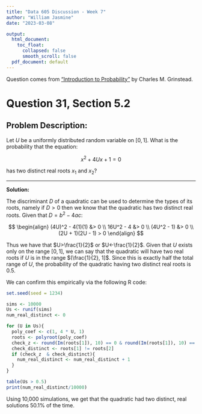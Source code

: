 ```yaml
---
title: "Data 605 Discussion - Week 7"
author: "William Jasmine"
date: "2023-03-08"

output:
  html_document:
    toc_float:
      collapsed: false
      smooth_scroll: false
  pdf_document: default
---
```


Question comes from ["Introduction to Probability"](https://math.dartmouth.edu/~prob/prob/prob.pdf) by Charles M. Grinstead.

# Question 31, Section 5.2
## Problem Description:

Let $U$ be a uniformly distributed random variable on $[0, 1]$. What is the
probability that the equation:

$$
x^2 + 4Ux + 1 = 0
$$

has two distinct real roots $x_1$ and $x_2$?

---

**Solution:**

The discriminant $D$ of a quadratic can be used to determine the types of its roots, namely if $D>0$ then we know that the quadratic has two distinct real roots. Given that $D=b^2 - 4ac$:

$$
\begin{align}
(4U)^2 - 4(1)(1) &> 0 \\
16U^2 - 4 &> 0 \\ 
(4U^2 - 1) &> 0 \\
(2U + 1)(2U - 1) > 0 
\end{align}
$$

Thus we have that $U>\frac{1}{2}$ or $U<-\frac{1}{2}$. Given that $U$ exists only on the range $[0, 1]$, we can say that the quadratic will have two real roots if $U$ is in the range $(\frac{1}{2}, 1]$. Since this is exactly half the total range of $U$, the probability of the quadratic having two distinct real roots is 0.5. 

We can confirm this empirically via the following R code:

```r
set.seed(seed = 1234)

sims <- 10000
Us <- runif(sims)
num_real_distinct <- 0

for (U in Us){
  poly_coef <- c(1, 4 * U, 1)
  roots <- polyroot(poly_coef)
  check_z <- round(Im(roots[1]), 10) == 0 & round(Im(roots[1]), 10) == 0
  check_distinct <- roots[1] != roots[2]
  if (check_z  & check_distinct){
    num_real_distinct <- num_real_distinct + 1
  }
}

table(Us > 0.5)
print(num_real_distinct/10000)

```

Using 10,000 simulations, we get that the quadratic had two distinct, real solutions 50.1% of the time. 